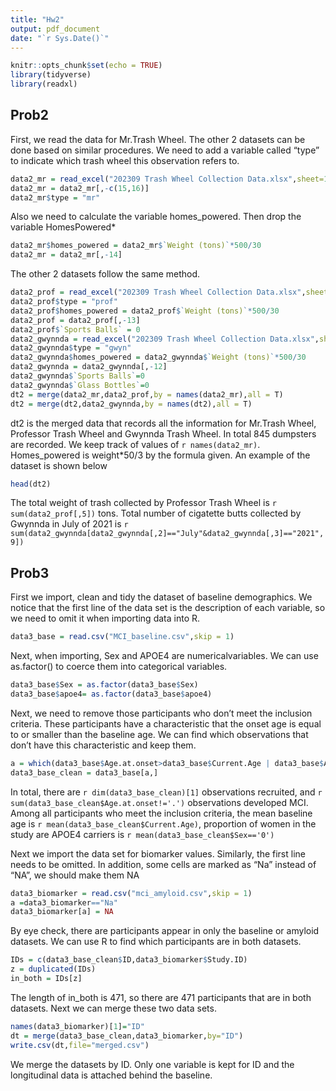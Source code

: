---
title: "Hw2"
output: pdf_document
date: "`r Sys.Date()`"
---

```{r setup, include=FALSE,warning=FALSE}
knitr::opts_chunk$set(echo = TRUE)
library(tidyverse)
library(readxl)
```
## Prob2
First, we read the data for Mr.Trash Wheel. The other 2 datasets can be done based on similar procedures. We need to add a variable called "type" to indicate which trash wheel this observation refers to.
```{r}
data2_mr = read_excel("202309 Trash Wheel Collection Data.xlsx",sheet=1,skip = 1,n_max = 584)
data2_mr = data2_mr[,-c(15,16)]
data2_mr$type = "mr"
```

Also we need to calculate the variable homes_powered. Then drop the variable HomesPowered*
```{r}
data2_mr$homes_powered = data2_mr$`Weight (tons)`*500/30
data2_mr = data2_mr[,-14]
```

The other 2 datasets follow the same method.
```{r}
data2_prof = read_excel("202309 Trash Wheel Collection Data.xlsx",sheet=2,skip = 1,n_max = 106)
data2_prof$type = "prof"
data2_prof$homes_powered = data2_prof$`Weight (tons)`*500/30
data2_prof = data2_prof[,-13]
data2_prof$`Sports Balls` = 0
data2_gwynnda = read_excel("202309 Trash Wheel Collection Data.xlsx",sheet=4,skip = 1,n_max = 155)
data2_gwynnda$type = "gwyn"
data2_gwynnda$homes_powered = data2_gwynnda$`Weight (tons)`*500/30
data2_gwynnda = data2_gwynnda[,-12]
data2_gwynnda$`Sports Balls`=0
data2_gwynnda$`Glass Bottles`=0
dt2 = merge(data2_mr,data2_prof,by = names(data2_mr),all = T)
dt2 = merge(dt2,data2_gwynnda,by = names(dt2),all = T)
```

dt2 is the merged data that records all the information for Mr.Trash Wheel, Professor Trash Wheel and Gwynnda Trash Wheel. In total 845 dumpsters are recorded. We keep track of values of `r names(data2_mr)`. Homes_powered is weight*50/3 by the formula given. An example of the dataset is shown below 
```{r}
head(dt2)
```
The total weight of trash collected by Professor Trash Wheel is `r sum(data2_prof[,5])` tons. Total number of cigatette butts collected by Gwynnda in July of 2021 is `r sum(data2_gwynnda[data2_gwynnda[,2]=="July"&data2_gwynnda[,3]=="2021",9])`

## Prob3
First we import, clean and tidy the dataset of baseline demographics.
We notice that the first line of the data set is the description of each variable, so we need to omit it when importing data into R.

```{r}
data3_base = read.csv("MCI_baseline.csv",skip = 1)
```

Next, when importing, Sex and APOE4 are numericalvariables. We can use as.factor() to coerce them into categorical variables.
```{r}
data3_base$Sex = as.factor(data3_base$Sex)
data3_base$apoe4= as.factor(data3_base$apoe4)
```

Next, we need to remove those participants who don't meet the inclusion criteria. These participants have a characteristic that the onset age is equal to or smaller than the baseline age. We can find which observations that don't have this characteristic and keep them.
```{r}
a = which(data3_base$Age.at.onset>data3_base$Current.Age | data3_base$Age.at.onset=='.')
data3_base_clean = data3_base[a,]
```

In total, there are `r dim(data3_base_clean)[1]` observations recruited, and `r sum(data3_base_clean$Age.at.onset!='.')` observations developed MCI. Among all participants who meet the inclusion criteria, the mean baseline age is `r mean(data3_base_clean$Current.Age)`, proportion of women in the study are APOE4 carriers is `r mean(data3_base_clean$Sex=='0')` 

Next we import the data set for biomarker values. Similarly, the first line needs to be omitted. In addition, some cells are marked as "Na" instead of "NA", we should make them NA
```{r}
data3_biomarker = read.csv("mci_amyloid.csv",skip = 1)
a =data3_biomarker=="Na"
data3_biomarker[a] = NA
```

By eye check, there are participants appear in only the baseline or amyloid datasets. We can use R to find which participants are in both datasets.

```{r}
IDs = c(data3_base_clean$ID,data3_biomarker$Study.ID)
z = duplicated(IDs)
in_both = IDs[z]
```
The length of in_both is 471, so there are 471 participants that are in both datasets. Next we can merge these two data sets.
```{r}
names(data3_biomarker)[1]="ID"
dt = merge(data3_base_clean,data3_biomarker,by="ID")
write.csv(dt,file="merged.csv")
```

We merge the datasets by ID. Only one variable is kept for ID and the longitudinal data is attached behind the baseline. 
